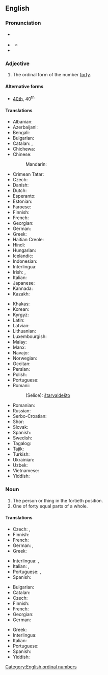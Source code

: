 ==English==
{{ordinalbox|en|39th|40th|41st|thirty-ninth|forty-first|card=forty}}

===Pronunciation===
* {{a|RP}} {{IPA|en|/ˈfɔː.ti.əθ/}}
* {{a|GenAm}} {{IPA|en|/ˈfɔɹ.ti.əθ/}}
** {{audio|en|En-us-fortieth.ogg|Audio (US)}}
* {{hyphenation|en|for|ti|eth}}

===Adjective===
{{en-adj|-}}

# The ordinal form of the number [[forty]].

====Alternative forms====
* [[40th]], 40<sup>th</sup>

====Translations====
{{trans-top-also|ordinal form of forty|40th}}
* Albanian: {{t+|sq|dyzetë}}
* Azerbaijani: {{t|az|qırxıncı}}
* Bengali: {{t|bn|চত্বারিংশত্তম|tr=catbārinśattama}}
* Bulgarian: {{t|bg|четиресетият}}
* Catalan: {{t+|ca|quarantè}}, {{t|ca|quadragèsim}}
* Chichewa: {{t|ny|chamakumi anai}}
* Chinese:
*: Mandarin: {{t|cmn|第四十|tr=dì sìshí|sc=Hani}}
* Crimean Tatar: {{t|crh|qırqıncı}}
* Czech: {{t+|cs|čtyřicátý}}
* Danish: {{t|da|fyrretyvende}}
* Dutch: {{t+|nl|veertigste}}
* Esperanto: {{t|eo|kvardeka}}
* Estonian: {{t|et|neljakümnes}}
* Faroese: {{t|fo|fjørutiundi}}
* Finnish: {{t|fi|neljäskymmenes}}
* French: {{t+|fr|quarantième}}
* Georgian: {{t|ka|მეორმოცე}}
* German: {{t+|de|vierzigste}}
* Greek: {{t+|el|τεσσαρακοστός}}
* Haitian Creole: {{t|ht|karantyèm}}
* Hindi: {{t|hi|चालीसवां}}
* Hungarian: {{t+|hu|negyvenedik}}
* Icelandic: {{t|is|fertugasta}}
* Indonesian: {{t|id|keempatpuluh}}
* Interlingua: {{t|ia|quarantesime}}
* Irish: {{t|ga|daicheadú}}, {{t|ga|ceathrachadú}}
* Italian: {{t+|it|quarantesimo}}
* Japanese: {{t|ja|第四十|tr=dai shi jū|sc=Jpan}}
* Kannada: {{t|kn|ನಲವತ್ತನೆಯ|sc=Knda}}
* Kazakh: {{t|kk|қырқыншы|sc=Cyrl}}
{{trans-mid}}
* Khakas: {{t|kjh|хырығынӌы|sc=Cyrl}}
* Korean: {{t|ko|사십 번째의|tr=sasib beonjjaeui}}
* Kyrgyz: {{t+|ky|элүүнчү|sc=Cyrl}}
* Latin: {{t|la|quadragesimus}}
* Latvian: {{t|lv|četrdesmitais}}
* Lithuanian: {{t+|lt|keturiasdešimtas}}
* Luxembourgish: {{t|lb|véierzegst}}
* Malay: {{t|ms|keempat puluh}}
* Manx: {{t|gv|daeedoo}}
* Navajo: {{t|nv|dízdiin góneʼ}}
* Norwegian: {{t|no|førtinde}}
* Occitan: {{t|oc|quaranten}}
* Persian: {{t+|fa|چهلم|sc=fa-Arab}}
* Polish: {{t+|pl|czterdziesty}}
* Portuguese: {{t+|pt|quadragésimo}}
* Romani:
*: (Selice): [[štarvaldešto]]
* Romanian: {{t+|ro|patruzecilea}}
* Russian: {{t+|ru|сороково́й}}
* Serbo-Croatian: {{t|sh|četrdeseti}}
* Shor: {{t|cjs|қырығынчы}}
* Slovak: {{t+|sk|štyridsiaty}}
* Spanish: {{t+|es|cuadragésimo}}
* Swedish: {{t+|sv|fyrtionde}}
* Tagalog: {{t|tl|pang-apatnapu}}
* Tajik: {{t|tg|чиҳилуми|sc=Cyrl}}
* Turkish: {{t+|tr|kırkıncı}}
* Ukrainian: {{t+|uk|сороковий}}
* Uzbek: {{t+|uz|qirqinchi}}
* Vietnamese: {{t|vi|hạng bốn mươi}}
* Yiddish: {{t|yi|פֿערציקסט}}
{{trans-bottom}}

===Noun===
{{en-noun}}

# The person or thing in the fortieth position.
# One of forty equal parts of a whole.

====Translations====
{{trans-top|person or thing}}
* Czech: {{t+|cs|čtyřicátý|m}}, {{t|cs|čtyřicátá|f}}
* Finnish: {{t|fi|neljäskymmenes}}
* French: {{t+|fr|quarantième}}
* German: {{t+|de|vierzigster|m}}, {{t+|de|vierzigste|f}}
* Greek: {{t+|el|τεσσαρακοστός}}
{{trans-mid}}
* Interlingua: {{t|ia|quarantesimo|m}}, {{t|ia|quarantesima|f}}
* Italian: {{t+|it|quarantesimo|m}}, {{t+|it|quarantesima|f}}
* Portuguese: {{t+|pt|quadragésimo|m}}, {{t+|pt|quadragésima|f}}
* Spanish: {{t+|es|cuadragésimo}}
{{trans-bottom}}

{{trans-top|one of forty equal parts}}
* Bulgarian: {{t|bg|една четиридесета}}
* Catalan: {{t+|ca|quarantè|m}}
* Czech: {{t|cs|čtyřicetina|f}}
* Finnish: {{t|fi|neljäskymmenesosa}}
* French: {{t+|fr|quarantième|m}}
* Georgian: {{t|ka|მეორმოცედი}}
* German: {{t|de|vierzigstel|n}}
{{trans-mid}}
* Greek: {{t+|el|τεσσαρακοστό|n}}
* Interlingua: {{t|ia|quarantesimo}}
* Italian: {{t+|it|quarantesimo|m}}
* Portuguese: {{t|pt|quarenta avos|m}}
* Spanish: {{t+|es|cuarentavo}}
* Yiddish: {{t|yi|פֿערציקסטל|n}}
{{trans-bottom}}

[[Category:English ordinal numbers]]